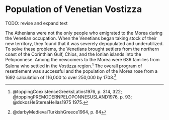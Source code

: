 # Population of Venetian Vostizza {#population}

TODO: revise and expand text

The Athenians were not the only people who emigrated to the Morea during the Venetian occupation. When the Venetians began taking stock of their new territory, they found that it was severely depopulated and underutilized. To solve these problems, the Venetians brought settlers from the northern coast of the Corinthian Gulf, Chios, and the Ionian islands into the Peloponnese. Among the newcomers to the Morea were 636 families from Salona who settled in the Vostizza region.^[@toppingCoexistenceGreeksLatins1976, p. 314, 322; @toppingPREMODERNPELOPONNESUSLAND1976, p. 93; @dokosHeStereaHellas1975 1975.] The overall program of resettlement was successful and the population of the Morea rose from a 1692 calculation of 116,000 to over 250,000 by 1708.^[@darbyMedievalTurkishGreece1964, p. 84]
